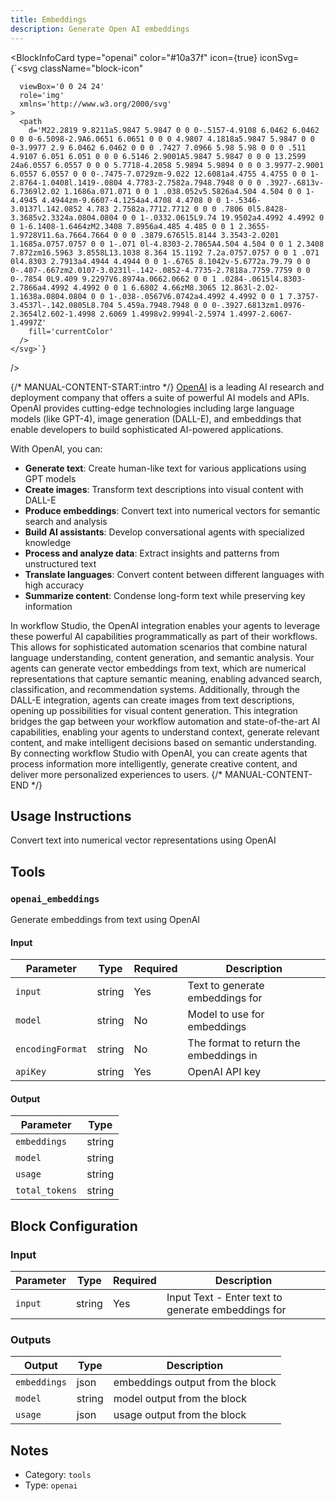```yaml
---
title: Embeddings
description: Generate Open AI embeddings
---
```



<BlockInfoCard 
  type="openai"
  color="#10a37f"
  icon={true}
  iconSvg={`<svg className="block-icon"
      
      
      
      viewBox='0 0 24 24'
      role='img'
      xmlns='http://www.w3.org/2000/svg'
    >
      <path
        d='M22.2819 9.8211a5.9847 5.9847 0 0 0-.5157-4.9108 6.0462 6.0462 0 0 0-6.5098-2.9A6.0651 6.0651 0 0 0 4.9807 4.1818a5.9847 5.9847 0 0 0-3.9977 2.9 6.0462 6.0462 0 0 0 .7427 7.0966 5.98 5.98 0 0 0 .511 4.9107 6.051 6.051 0 0 0 6.5146 2.9001A5.9847 5.9847 0 0 0 13.2599 24a6.0557 6.0557 0 0 0 5.7718-4.2058 5.9894 5.9894 0 0 0 3.9977-2.9001 6.0557 6.0557 0 0 0-.7475-7.0729zm-9.022 12.6081a4.4755 4.4755 0 0 1-2.8764-1.0408l.1419-.0804 4.7783-2.7582a.7948.7948 0 0 0 .3927-.6813v-6.7369l2.02 1.1686a.071.071 0 0 1 .038.052v5.5826a4.504 4.504 0 0 1-4.4945 4.4944zm-9.6607-4.1254a4.4708 4.4708 0 0 1-.5346-3.0137l.142.0852 4.783 2.7582a.7712.7712 0 0 0 .7806 0l5.8428-3.3685v2.3324a.0804.0804 0 0 1-.0332.0615L9.74 19.9502a4.4992 4.4992 0 0 1-6.1408-1.6464zM2.3408 7.8956a4.485 4.485 0 0 1 2.3655-1.9728V11.6a.7664.7664 0 0 0 .3879.6765l5.8144 3.3543-2.0201 1.1685a.0757.0757 0 0 1-.071 0l-4.8303-2.7865A4.504 4.504 0 0 1 2.3408 7.872zm16.5963 3.8558L13.1038 8.364 15.1192 7.2a.0757.0757 0 0 1 .071 0l4.8303 2.7913a4.4944 4.4944 0 0 1-.6765 8.1042v-5.6772a.79.79 0 0 0-.407-.667zm2.0107-3.0231l-.142-.0852-4.7735-2.7818a.7759.7759 0 0 0-.7854 0L9.409 9.2297V6.8974a.0662.0662 0 0 1 .0284-.0615l4.8303-2.7866a4.4992 4.4992 0 0 1 6.6802 4.66zM8.3065 12.863l-2.02-1.1638a.0804.0804 0 0 1-.038-.0567V6.0742a4.4992 4.4992 0 0 1 7.3757-3.4537l-.142.0805L8.704 5.459a.7948.7948 0 0 0-.3927.6813zm1.0976-2.3654l2.602-1.4998 2.6069 1.4998v2.9994l-2.5974 1.4997-2.6067-1.4997Z'
        fill='currentColor'
      />
    </svg>`}
/>

{/* MANUAL-CONTENT-START:intro */}
[OpenAI](https://www.openai.com) is a leading AI research and deployment company that offers a suite of powerful AI models and APIs. OpenAI provides cutting-edge technologies including large language models (like GPT-4), image generation (DALL-E), and embeddings that enable developers to build sophisticated AI-powered applications.

With OpenAI, you can:

- **Generate text**: Create human-like text for various applications using GPT models
- **Create images**: Transform text descriptions into visual content with DALL-E
- **Produce embeddings**: Convert text into numerical vectors for semantic search and analysis
- **Build AI assistants**: Develop conversational agents with specialized knowledge
- **Process and analyze data**: Extract insights and patterns from unstructured text
- **Translate languages**: Convert content between different languages with high accuracy
- **Summarize content**: Condense long-form text while preserving key information

In workflow Studio, the OpenAI integration enables your agents to leverage these powerful AI capabilities programmatically as part of their workflows. This allows for sophisticated automation scenarios that combine natural language understanding, content generation, and semantic analysis. Your agents can generate vector embeddings from text, which are numerical representations that capture semantic meaning, enabling advanced search, classification, and recommendation systems. Additionally, through the DALL-E integration, agents can create images from text descriptions, opening up possibilities for visual content generation. This integration bridges the gap between your workflow automation and state-of-the-art AI capabilities, enabling your agents to understand context, generate relevant content, and make intelligent decisions based on semantic understanding. By connecting workflow Studio with OpenAI, you can create agents that process information more intelligently, generate creative content, and deliver more personalized experiences to users.
{/* MANUAL-CONTENT-END */}


## Usage Instructions

Convert text into numerical vector representations using OpenAI



## Tools

### `openai_embeddings`

Generate embeddings from text using OpenAI

#### Input

| Parameter | Type | Required | Description |
| --------- | ---- | -------- | ----------- |
| `input` | string | Yes | Text to generate embeddings for |
| `model` | string | No | Model to use for embeddings |
| `encodingFormat` | string | No | The format to return the embeddings in |
| `apiKey` | string | Yes | OpenAI API key |

#### Output

| Parameter | Type |
| --------- | ---- |
| `embeddings` | string |
| `model` | string |
| `usage` | string |
| `total_tokens` | string |



## Block Configuration

### Input

| Parameter | Type | Required | Description | 
| --------- | ---- | -------- | ----------- | 
| `input` | string | Yes | Input Text - Enter text to generate embeddings for |



### Outputs

| Output | Type | Description |
| ------ | ---- | ----------- |
| `embeddings` | json | embeddings output from the block |
| `model` | string | model output from the block |
| `usage` | json | usage output from the block |


## Notes

- Category: `tools`
- Type: `openai`

